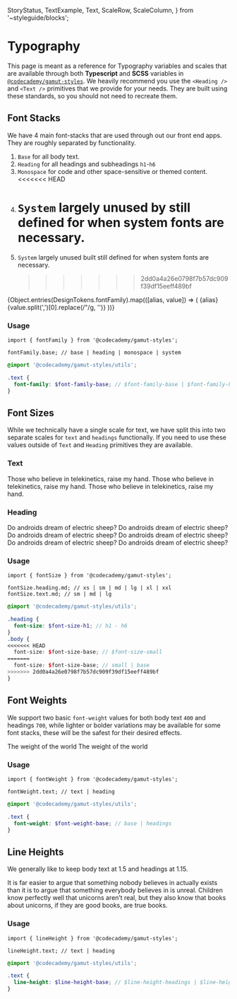   StoryStatus,
  TextExample,
  Text,
  ScaleRow,
  ScaleColumn,
} from '~styleguide/blocks';

<Meta title="Foundations/Typography" component="Typography" />

# Typography

<StoryStatus status="volatile" />

This page is meant as a reference for Typography variables and scales that are available
through both **Typescript** and **SCSS** variables in [`@codecademy/gamut-styles`](https://www.npmjs.com/package/@codecademy/gamut-styles). We heavily recommend
you use the <LinkTo kind="Typography" story="Heading">`<Heading />`</LinkTo> and <LinkTo kind="Typography" story="Text">`<Text />`</LinkTo>
primitives that we provide for your needs. They are built using these standards, so you should not need to recreate them.

## Font Stacks

We have 4 main font-stacks that are used through out our front end apps. They are roughly separated by functionality.

1. `Base` for all body text.
2. `Heading` for all headings and subheadings `h1`-`h6`
3. `Monospace` for code and other space-sensitive or themed content.
   <<<<<<< HEAD
4. # `System` largely unused by still defined for when system fonts are necessary.
5. `System` largely unused built still defined for when system fonts are necessary.
   > > > > > > > 2dd0a4a26e0798f7b57dc909f39df15eeff489bf

<Canvas withSource="none" isColumn>
  {Object.entries(DesignTokens.fontFamily).map(([alias, value]) => (
    <ScaleRow key={alias} hasAlias>
      <ScaleColumn>{alias}</ScaleColumn>
      <Text family={value}>{value.split(',')[0].replace(/"/g, '')}</Text>
    </ScaleRow>
  ))}
</Canvas>

### Usage

```tsx
import { fontFamily } from '@codecademy/gamut-styles';

fontFamily.base; // base | heading | monospace | system
```

```scss
@import '@codecademy/gamut-styles/utils';

.text {
  font-family: $font-family-base; // $font-family-base | $font-family-headings | $font-monospace | $font-system
}
```

## Font Sizes

While we technically have a single scale for text, we have split this into two separate scales for `text` and `headings` functionally.
If you need to use these values outside of `Text` and `Heading` primitives they are available.

### Text

<Canvas withSource="none" isColumn>
  <TextExample propName="size" size={DesignTokens.fontSize.text.lg}>
    Those who believe in telekinetics, raise my hand.
  </TextExample>
  <TextExample propName="size" size={DesignTokens.fontSize.text.md}>
    Those who believe in telekinetics, raise my hand.
  </TextExample>
  <TextExample propName="size" size={DesignTokens.fontSize.text.sm}>
    Those who believe in telekinetics, raise my hand.
  </TextExample>
</Canvas>

### Heading

<Canvas isColumn>
  <TextExample propName="size" size={DesignTokens.fontSize.heading.xxl}>
    Do androids dream of electric sheep?
  </TextExample>
  <TextExample propName="size" size={DesignTokens.fontSize.heading.xl}>
    Do androids dream of electric sheep?
  </TextExample>
  <TextExample propName="size" size={DesignTokens.fontSize.heading.lg}>
    Do androids dream of electric sheep?
  </TextExample>
  <TextExample propName="size" size={DesignTokens.fontSize.heading.md}>
    Do androids dream of electric sheep?
  </TextExample>
  <TextExample propName="size" size={DesignTokens.fontSize.heading.sm}>
    Do androids dream of electric sheep?
  </TextExample>
  <TextExample propName="size" size={DesignTokens.fontSize.heading.xs}>
    Do androids dream of electric sheep?
  </TextExample>
</Canvas>

### Usage

```tsx
import { fontSize } from '@codecademy/gamut-styles';

fontSize.heading.md; // xs | sm | md | lg | xl | xxl
fontSize.text.md; // sm | md | lg
```

```scss
@import '@codecademy/gamut-styles/utils';

.heading {
  font-size: $font-size-h1; // h1 - h6
}
.body {
<<<<<<< HEAD
  font-size: $font-size-base; // $font-size-small
=======
  font-size: $font-size-base; // small | base
>>>>>>> 2dd0a4a26e0798f7b57dc909f39df15eeff489bf
}
```

## Font Weights

We support two basic `font-weight` values for both body text `400` and headings `700`, while lighter or bolder variations may be
available for some font stacks, these will be the safest for their desired effects.

<Canvas withSource="none" isColumn>
  <TextExample propName="weight" weight={DesignTokens.fontWeight.text}>
    The weight of the world
  </TextExample>
  <TextExample propName="weight" weight={DesignTokens.fontWeight.heading}>
    The weight of the world
  </TextExample>
</Canvas>

### Usage

```tsx
import { fontWeight } from '@codecademy/gamut-styles';

fontWeight.text; // text | heading
```

```scss
@import '@codecademy/gamut-styles/utils';

.text {
  font-weight: $font-weight-base; // base | headings
}
```

## Line Heights

We generally like to keep body text at 1.5 and headings at 1.15.

<Canvas withSource="none" isColumn>
  <TextExample
    propName="line"
    size={DesignTokens.fontSize.heading.xs}
    line={DesignTokens.lineHeight.text}
  >
    It is far easier to argue that something nobody believes in actually exists
    than it is to argue that something everybody believes in is unreal.
  </TextExample>
  <TextExample
    propName="line"
    size={DesignTokens.fontSize.heading.sm}
    line={DesignTokens.lineHeight.heading}
  >
    Children know perfectly well that unicorns aren’t real, but they also know
    that books about unicorns, if they are good books, are true books.
  </TextExample>
</Canvas>

### Usage

```tsx
import { lineHeight } from '@codecademy/gamut-styles';

lineHeight.text; // text | heading
```

```scss
@import '@codecademy/gamut-styles/utils';

.text {
  line-height: $line-height-base; // $line-height-headings | $line-height-base
}
```
